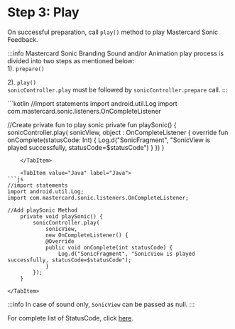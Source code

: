 
# Step 3: Play

On successful preparation, call `play()` method to play Mastercard Sonic Feedback.


:::info
Mastercard Sonic Branding Sound and/or Animation play process is divided into two steps as mentioned below:\
1\). `prepare()`

2\). `play()`\
`sonicController.play` must be followed by `sonicController.prepare` call.
:::


<Tabs>
    <TabItem value="Kotlin" label="Kotlin">
```kotlin
//import statements
import android.util.Log
import com.mastercard.sonic.listeners.OnCompleteListener

//Create private fun to play sonic
    private fun playSonic() {
        sonicController.play(
        sonicView,
        object : OnCompleteListener {
            override fun onComplete(statusCode: Int) {
                Log.d("SonicFragment", "SonicView is played successfully, statusCode=$statusCode")
            }
        })
    }

```
    </TabItem>

    <TabItem value="Java" label="Java">
```js
//import statements
import android.util.Log;
import com.mastercard.sonic.listeners.OnCompleteListener;

//Add playSonic Method
    private void playSonic() {
        sonicController.play(
            sonicView,
            new OnCompleteListener() {
            @Override
            public void onComplete(int statusCode) {
                Log.d("SonicFragment", "SonicView is played successfully, statusCode=$statusCode");
            }
        });
    }

```
    </TabItem>
</Tabs>




:::info
 In case of sound only, `SonicView` can be passed as null.
 :::


For complete list of StatusCode, click <a href="https://developer.mastercard.com/mastercard-sonic-branding/documentation/android/code-and-formats/#status-code" target="_blank">here</a>.
